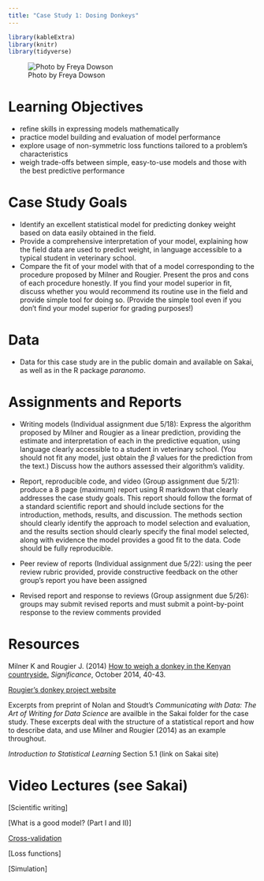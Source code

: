 ```yaml
---
title: "Case Study 1: Dosing Donkeys"
---
```


```r
library(kableExtra)
library(knitr)
library(tidyverse)
```

![Photo by Freya Dowson](images/freyadowson_donkeys.jpg)

# Learning Objectives

- refine skills in expressing models mathematically
- practice model building and evaluation of model performance
- explore usage of non-symmetric loss functions tailored to a problem's characteristics
- weigh trade-offs between simple, easy-to-use models and those with the best predictive performance

# Case Study Goals

- Identify an excellent statistical model for predicting donkey weight based on data easily obtained in the field.
- Provide a comprehensive interpretation of your model, explaining how the field data are used to predict weight, in language accessible to a typical student in veterinary school.
- Compare the fit of your model with that of a model corresponding to the procedure proposed by Milner and Rougier. Present the pros and cons of each procedure honestly. If you find your model superior in fit, discuss whether you would recommend its routine use in the field and provide simple tool for doing so. (Provide the simple tool even if you don't find your model superior for grading purposes!)

# Data

- Data for this case study are in the public domain and available on Sakai, as well as in the R package *paranomo*.

# Assignments and Reports

- Writing models (Individual assignment due 5/18): Express the algorithm proposed by Milner and Rougier as a linear prediction, providing the estimate and interpretation of each \beta in the predictive equation, using language clearly accessible to a student in veterinary school. (You should not fit any model, just obtain the $\beta$ values for the prediction from the text.) Discuss how the authors assessed their algorithm's validity.

- Report, reproducible code, and video (Group assignment due 5/21): produce a 8 page (maximum) report using R markdown that clearly addresses the case study goals. This report should follow the format of a standard scientific report and should include sections for the introduction, methods, results, and discussion. The methods section should clearly identify the approach to model selection and evaluation, and the results section should clearly specify the final model selected, along with evidence the model provides a good fit to the data. Code should be fully reproducible.

- Peer review of reports (Individual assignment due 5/22): using the peer review rubric provided, provide constructive feedback on the other group's report you have been assigned

- Revised report and response to reviews (Group assignment due 5/26): groups may submit revised reports and must submit a point-by-point response to the review comments provided




# Resources

Milner K and Rougier J. (2014) [How to weigh a donkey in the Kenyan countryside.](https://rss.onlinelibrary.wiley.com/doi/pdf/10.1111/j.1740-9713.2014.00768.x) *Significance*, October 2014, 40-43.

[Rougier's donkey project website](https://people.maths.bris.ac.uk/~mazjcr/#donkeys)

Excerpts from preprint of Nolan and Stoudt's *Communicating with Data: The Art of Writing for Data Science* are availble in the Sakai folder for the case study. These excerpts deal with the structure of a statistical report and how to describe data, and use Milner and Rougier (2014) as an example throughout.

*Introduction to Statistical Learning* Section 5.1 (link on Sakai site)

# Video Lectures (see Sakai)

[Scientific writing]

[What is a good model? (Part I and II)]

[Cross-validation](decks/crossval.html)

[Loss functions]

[Simulation]





